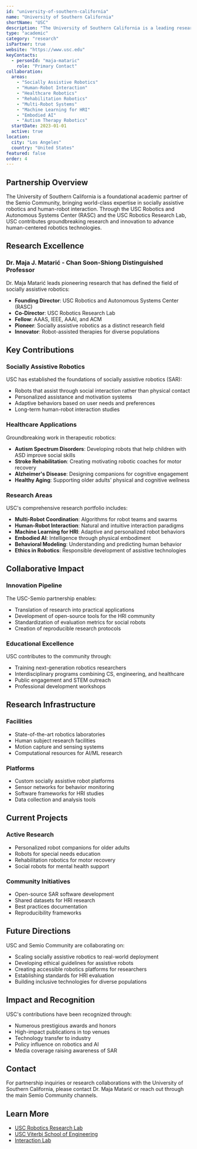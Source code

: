 ```yaml
---
id: "university-of-southern-california"
name: "University of Southern California"
shortName: "USC"
description: "The University of Southern California is a leading research university partnering with Semio Community to advance socially assistive robotics, human-robot interaction, and the development of innovative robotic systems for healthcare, education, and social applications."
type: "academic"
category: "research"
isPartner: true
website: "https://www.usc.edu"
keyContacts:
  - personId: "maja-mataric"
    role: "Primary Contact"
collaboration:
  areas:
    - "Socially Assistive Robotics"
    - "Human-Robot Interaction"
    - "Healthcare Robotics"
    - "Rehabilitation Robotics"
    - "Multi-Robot Systems"
    - "Machine Learning for HRI"
    - "Embodied AI"
    - "Autism Therapy Robotics"
  startDate: 2023-01-01
  active: true
location:
  city: "Los Angeles"
  country: "United States"
featured: false
order: 4
---
```


## Partnership Overview

The University of Southern California is a foundational academic partner of the Semio Community, bringing world-class expertise in socially assistive robotics and human-robot interaction. Through the USC Robotics and Autonomous Systems Center (RASC) and the USC Robotics Research Lab, USC contributes groundbreaking research and innovation to advance human-centered robotics technologies.

## Research Excellence

### Dr. Maja J. Matarić - Chan Soon-Shiong Distinguished Professor

Dr. Maja Matarić leads pioneering research that has defined the field of socially assistive robotics:

- **Founding Director**: USC Robotics and Autonomous Systems Center (RASC)
- **Co-Director**: USC Robotics Research Lab
- **Fellow**: AAAS, IEEE, AAAI, and ACM
- **Pioneer**: Socially assistive robotics as a distinct research field
- **Innovator**: Robot-assisted therapies for diverse populations

## Key Contributions

### Socially Assistive Robotics

USC has established the foundations of socially assistive robotics (SAR):
- Robots that assist through social interaction rather than physical contact
- Personalized assistance and motivation systems
- Adaptive behaviors based on user needs and preferences
- Long-term human-robot interaction studies

### Healthcare Applications

Groundbreaking work in therapeutic robotics:
- **Autism Spectrum Disorders**: Developing robots that help children with ASD improve social skills
- **Stroke Rehabilitation**: Creating motivating robotic coaches for motor recovery
- **Alzheimer's Disease**: Designing companions for cognitive engagement
- **Healthy Aging**: Supporting older adults' physical and cognitive wellness

### Research Areas

USC's comprehensive research portfolio includes:
- **Multi-Robot Coordination**: Algorithms for robot teams and swarms
- **Human-Robot Interaction**: Natural and intuitive interaction paradigms
- **Machine Learning for HRI**: Adaptive and personalized robot behaviors
- **Embodied AI**: Intelligence through physical embodiment
- **Behavioral Modeling**: Understanding and predicting human behavior
- **Ethics in Robotics**: Responsible development of assistive technologies

## Collaborative Impact

### Innovation Pipeline

The USC-Semio partnership enables:
- Translation of research into practical applications
- Development of open-source tools for the HRI community
- Standardization of evaluation metrics for social robots
- Creation of reproducible research protocols

### Educational Excellence

USC contributes to the community through:
- Training next-generation robotics researchers
- Interdisciplinary programs combining CS, engineering, and healthcare
- Public engagement and STEM outreach
- Professional development workshops

## Research Infrastructure

### Facilities
- State-of-the-art robotics laboratories
- Human subject research facilities
- Motion capture and sensing systems
- Computational resources for AI/ML research

### Platforms
- Custom socially assistive robot platforms
- Sensor networks for behavior monitoring
- Software frameworks for HRI studies
- Data collection and analysis tools

## Current Projects

### Active Research
- Personalized robot companions for older adults
- Robots for special needs education
- Rehabilitation robotics for motor recovery
- Social robots for mental health support

### Community Initiatives
- Open-source SAR software development
- Shared datasets for HRI research
- Best practices documentation
- Reproducibility frameworks

## Future Directions

USC and Semio Community are collaborating on:
- Scaling socially assistive robotics to real-world deployment
- Developing ethical guidelines for assistive robots
- Creating accessible robotics platforms for researchers
- Establishing standards for HRI evaluation
- Building inclusive technologies for diverse populations

## Impact and Recognition

USC's contributions have been recognized through:
- Numerous prestigious awards and honors
- High-impact publications in top venues
- Technology transfer to industry
- Policy influence on robotics and AI
- Media coverage raising awareness of SAR

## Contact

For partnership inquiries or research collaborations with the University of Southern California, please contact Dr. Maja Matarić or reach out through the main Semio Community channels.

## Learn More

- [USC Robotics Research Lab](https://robotics.usc.edu)
- [USC Viterbi School of Engineering](https://viterbischool.usc.edu)
- [Interaction Lab](https://robotics.usc.edu/interaction/)
